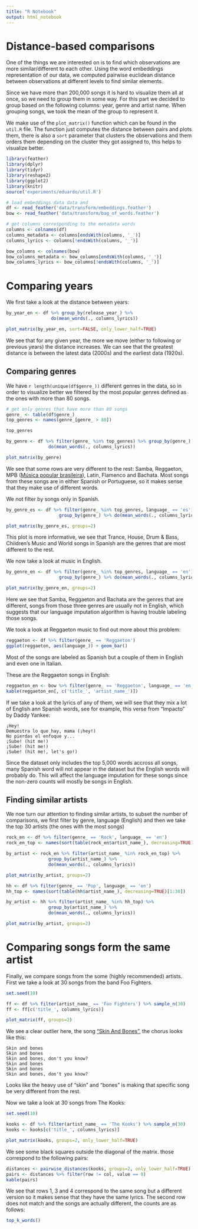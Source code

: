 ```yaml
---
title: "R Notebook"
output: html_notebook
---
```


# Distance-based comparisons

One of the things we are interested on is to find which observations are more similar/different to each other. Using the word embeddings representation of
our data, we computed pairwise euclidean distance between observations at different levels to find similar elements.

Since we have more than 200,000 songs it is hard to visualize them all at once, so we need to group them in some way. For this part we decided to group based on the following columns: year, genre and artist name. When grouping songs, we took the mean of the group to represent it.

We make use of the `plot_matrix()` function which can be found in the `util.R` file. The function just computes the distance between pairs and plots them, there is also a `sort` parameter that clusters the observations and them orders them depending on the cluster they got assigned to, this helps to visualize better.

```r
library(feather)
library(dplyr)
library(tidyr)
library(reshape2)
library(ggplot2)
library(knitr)
source('experiments/eduardo/util.R')
```

```r
# load embeddings data data and
df <- read_feather('data/transform/embeddings.feather')
bow <- read_feather('data/transform/bag_of_words.feather')

# get columns corresponding to the metadata words
columns <- colnames(df)
columns_metadata <- columns[endsWith(columns, '_')]
columns_lyrics <- columns[!endsWith(columns, '_')]

bow_columns <- colnames(bow)
bow_columns_metadata <- bow_columns[endsWith(columns, '_')]
bow_columns_lyrics <- bow_columns[!endsWith(columns, '_')]
```

# Comparing years

We first take a look at the distance between years:

```r
by_year_en <- df %>% group_by(release_year_) %>%
                 do(mean_words(., columns_lyrics))

plot_matrix(by_year_en, sort=FALSE, only_lower_half=TRUE)
```

We see that for any given year, the more we move (either to following or previous years) the distance increases. We can see that the greatest distance is between the latest data (2000s) and the earliest data (1920s).

## Comparing genres

We have `r length(unique(df$genre_))` different genres in the data, so in order to visualize better we filtered by the most popular genres defined as the ones with more than 80 songs.

```r
# get only genres that have more than 80 songs
genre_ <- table(df$genre_)
top_genres <- names(genre_[genre_ > 80])

top_genres
```

```r
by_genre <- df %>% filter(genre_ %in% top_genres) %>% group_by(genre_) %>%
                do(mean_words(., columns_lyrics))

plot_matrix(by_genre)
```

We see that some rows are very different to the rest: Samba, Reggaeton, MPB ([Música popular brasileira](https://en.wikipedia.org/wiki/M%C3%BAsica_popular_brasileira)), Latin, Flamenco and Bachata. Most songs from these songs are in either Spanish or Portuguese, so it makes sense that they make use of different words.

We not filter by songs only in Spanish.

```r
by_genre_es <- df %>% filter(genre_ %in% top_genres, language_ == 'es') %>%
                    group_by(genre_) %>% do(mean_words(., columns_lyrics))

plot_matrix(by_genre_es, groups=2)
```

This plot is more informative, we see that Trance, House, Drum & Bass, Children's Music and World songs in Spanish are the genres that are most different to the rest.

We now take a look at music in English.

```r
by_genre_en <- df %>% filter(genre_ %in% top_genres, language_ == 'en') %>%
                    group_by(genre_) %>% do(mean_words(., columns_lyrics))

plot_matrix(by_genre_en, groups=2)
```

Here we see that Samba, Reggaeton and Bachata are the genres that are different, songs from those three genres are usually not in English, which
suggests that our language imputation algorithm is having trouble labeling
those songs.

We took a look at Reggaeton music to find out more about this problem:

```r
reggaeton <- df %>% filter(genre_ == 'Reggaeton')
ggplot(reggaeton, aes(language_)) + geom_bar()
```

Most of the songs are labeled as Spanish but a couple of them in English and even one in Italian.


These are the Reggaeton songs in English:

```r
reggaeton_en <- bow %>% filter(genre_ == 'Reggaeton', language_ == 'en')
kable(reggaeton_en[, c('title_', 'artist_name_')])
```

If we take a look at the lyrics of any of them, we will see that they mix
a lot of English ann Spanish words, see for example, this verse from "Impacto" by Daddy Yankee:

    ¡Hey!
    Demuestra lo que hay, mama (¡hey!)
    No pierdas el enfoque y...
    ¡Sube! (hit me!)
    ¡Sube! (hit me!)
    ¡Sube! (hit me!, let's go!)

Since the dataset only includes the top 5,000 words accross all songs, many Spanish word will not appear in the dataset but the English words will probably do. This will affect the language imputation for these songs since the non-zero counts will mostly be songs in English.

## Finding similar artists

We noe turn our attention to finding similar artists, to subset the number of
comparisons, we first filter by genre, language (English) and then we take the top 30 artists (the ones with the most songs)

```r
rock_en <- df %>% filter(genre_ == 'Rock', language_ == 'en')
rock_en_top <- names(sort(table(rock_en$artist_name_), decreasing=TRUE)[1:30])

by_artist <- rock_en %>% filter(artist_name_ %in% rock_en_top) %>%
                group_by(artist_name_) %>%
                do(mean_words(., columns_lyrics))

plot_matrix(by_artist, groups=2)
```

```r
hh <- df %>% filter(genre_ == 'Pop', language_ == 'en')
hh_top <- names(sort(table(hh$artist_name_), decreasing=TRUE)[1:30])

by_artist <- hh %>% filter(artist_name_ %in% hh_top) %>%
                group_by(artist_name_) %>%
                do(mean_words(., columns_lyrics))

plot_matrix(by_artist, groups=2)
```

# Comparing songs form the same artist

Finally, we compare songs from the some (highly recommended) artists. First we take a look at 30 songs from the band Foo Fighters.

```r
set.seed(10)

ff <- df %>% filter(artist_name_ == 'Foo Fighters') %>% sample_n(30)
ff <- ff[c('title_', columns_lyrics)]

plot_matrix(ff, groups=2)
```

We see a clear outlier here, the song ["Skin And Bones"](https://genius.com/Foo-fighters-skin-and-bones-lyrics), the chorus looks like this:


    Skin and bones
    Skin and bones
    Skin and bones, don't you know?
    Skin and bones
    Skin and bones
    Skin and bones, don't you know?

Looks like the heavy use of "skin" and "bones" is making that specific song be very different from the rest.

Now we take a look at 30 songs from The Kooks:

```r
set.seed(10)

kooks <- df %>% filter(artist_name_ == 'The Kooks') %>% sample_n(30)
kooks <- kooks[c('title_', columns_lyrics)]

plot_matrix(kooks, groups=2, only_lower_half=TRUE)
```

We see some black squares outside the diagonal of the matrix. those correspond to the following pairs:

```r
distances <- pairwise_distances(kooks, groups=2, only_lower_half=TRUE)
pairs <- distances %>% filter(row != col, value == 0)
kable(pairs)
```

We see that rows 1, 3 and 4 correspond to the same song but a different version so it makes sense that they have the same lyrics. The second row does not match and the songs are actually different, the counts are as follows:

```r
top_k_words()
```